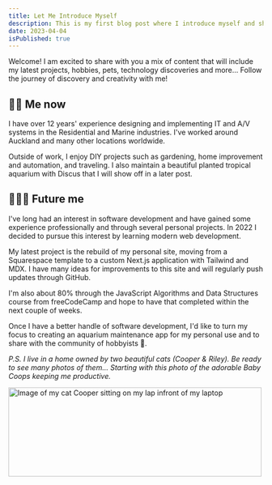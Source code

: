```yaml
---
title: Let Me Introduce Myself
description: This is my first blog post where I introduce myself and share my thoughts on why I started blogging.
date: 2023-04-04
isPublished: true
---
```


<p className="lead">
    Welcome! I am excited to share with you a mix of content that will include
    my latest projects, hobbies, pets, technology discoveries and more... Follow
    the journey of discovery and creativity with me!
</p>

## 👶🏼 Me now

I have over 12 years' experience designing and implementing IT and A/V systems in the Residential and Marine industries. I've worked around Auckland and many other locations worldwide.

Outside of work, I enjoy DIY projects such as gardening, home improvement and automation, and traveling. I also maintain a beautiful planted tropical aquarium with Discus that I will show off in a later post.

## 👨🏼‍💻 Future me

I've long had an interest in software development and have gained some experience professionally and through several personal projects. In 2022 I decided to pursue this interest by learning modern web development.

My latest project is the rebuild of my personal site, moving from a Squarespace template to a custom Next.js application with Tailwind and MDX. I have many ideas for improvements to this site and will regularly push updates through <Link href="https://github.com/joeloconnor-nz/joeloconnor-nz" target="_blank">GitHub</Link>.

I'm also about 80% through the <Link href="https://www.freecodecamp.org/learn/javascript-algorithms-and-data-structures/" target="_blank">JavaScript Algorithms and Data Structures</Link> course from freeCodeCamp and hope to have that completed within the next couple of weeks.

Once I have a better handle of software development, I'd like to turn my focus to creating an aquarium maintenance app for my personal use and to share with the community of hobbyists 🐠.

_P.S. I live in a home owned by two beautiful cats (Cooper & Riley). Be ready to see many photos of them… Starting with this photo of the adorable Baby Coops keeping me productive._

<Image
    src="/images/baby-coops.jpeg"
    title="Baby Coops"
    width="500"
    height="176"
    alt="Image of my cat Cooper sitting on my lap infront of my laptop"
    className="mx-auto overflow-hidden rounded-md"
/>
